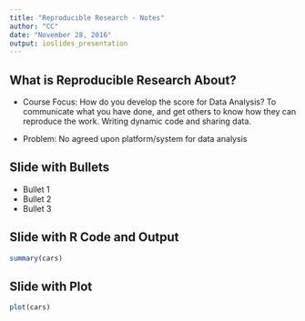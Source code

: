 ```yaml
---
title: "Reproducible Research - Notes"
author: "CC"
date: "November 28, 2016"
output: ioslides_presentation
---
```


## What is Reproducible Research About?

- Course Focus: How do you develop the score for Data Analysis? To communicate what you have done, and get others to know how they can reproduce the work. Writing dynamic code and sharing data. 

- Problem: No agreed upon platform/system for data analysis

## Slide with Bullets

- Bullet 1
- Bullet 2
- Bullet 3

## Slide with R Code and Output

```r
summary(cars)
```

## Slide with Plot

```r
plot(cars)
```

